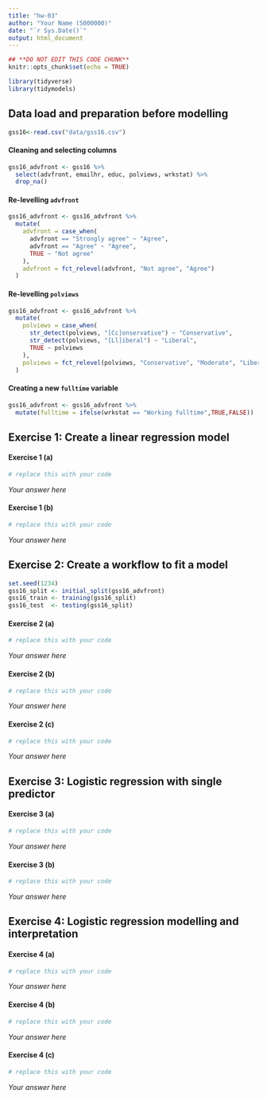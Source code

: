 ```yaml
---
title: "hw-03"
author: "Your Name (S000000)"
date: "`r Sys.Date()`"
output: html_document
---
```




```r
## **DO NOT EDIT THIS CODE CHUNK**
knitr::opts_chunk$set(echo = TRUE)

library(tidyverse)
library(tidymodels)
```


## Data load and preparation before modelling

```r
gss16<-read.csv("data/gss16.csv")
```

#### Cleaning and selecting columns

```r
gss16_advfront <- gss16 %>%
  select(advfront, emailhr, educ, polviews, wrkstat) %>%
  drop_na()
```

#### Re-levelling `advfront`

```r
gss16_advfront <- gss16_advfront %>%
  mutate(
    advfront = case_when(
      advfront == "Strongly agree" ~ "Agree",
      advfront == "Agree" ~ "Agree",
      TRUE ~ "Not agree"
    ),
    advfront = fct_relevel(advfront, "Not agree", "Agree")
  )
```

#### Re-levelling `polviews`

```r
gss16_advfront <- gss16_advfront %>%
  mutate(
    polviews = case_when(
      str_detect(polviews, "[Cc]onservative") ~ "Conservative",
      str_detect(polviews, "[Ll]iberal") ~ "Liberal",
      TRUE ~ polviews
    ),
    polviews = fct_relevel(polviews, "Conservative", "Moderate", "Liberal")
  )
```

#### Creating a new `fulltime` variable

```r
gss16_advfront <- gss16_advfront %>%
  mutate(fulltime = ifelse(wrkstat == "Working fulltime",TRUE,FALSE))
```


## Exercise 1: Create a linear regression model

#### Exercise 1 (a)

```r
# replace this with your code
```

*Your answer here*

#### Exercise 1 (b)

```r
# replace this with your code
```

*Your answer here*

## Exercise 2: Create a workflow to fit a model

```r
set.seed(1234)
gss16_split <- initial_split(gss16_advfront)
gss16_train <- training(gss16_split)
gss16_test  <- testing(gss16_split)
```

#### Exercise 2 (a)

```r
# replace this with your code
```

*Your answer here*

#### Exercise 2 (b)

```r
# replace this with your code
```

*Your answer here*

#### Exercise 2 (c)

```r
# replace this with your code
```

*Your answer here*

## Exercise 3: Logistic regression with single predictor

#### Exercise 3 (a)

```r
# replace this with your code
```

*Your answer here*

#### Exercise 3 (b)

```r
# replace this with your code
```

*Your answer here*

## Exercise 4: Logistic regression modelling and interpretation

#### Exercise 4 (a)

```r
# replace this with your code
```

*Your answer here*

#### Exercise 4 (b)
  
```r
# replace this with your code
```

*Your answer here*

#### Exercise 4 (c) 

```r
# replace this with your code
```

*Your answer here*

